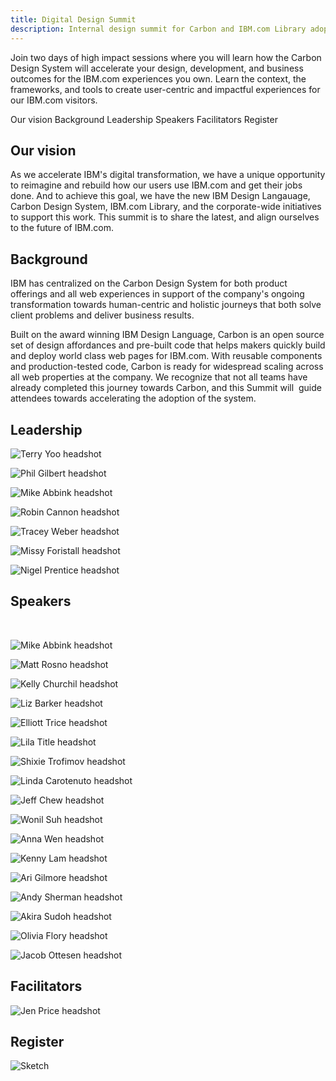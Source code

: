 ```yaml
---
title: Digital Design Summit
description: Internal design summit for Carbon and IBM.com Library adopters
---
```



<PageDescription>

Join two days of high impact sessions where you will learn how the Carbon Design System will accelerate your design, development, and business outcomes for the IBM.com experiences you own. Learn the context, the frameworks, and tools to create user-centric and impactful experiences for our IBM.com visitors.

</PageDescription>

<AnchorLinks>

<AnchorLink>Our vision</AnchorLink>
<AnchorLink>Background</AnchorLink>
<AnchorLink>Leadership</AnchorLink>
<AnchorLink>Speakers</AnchorLink>
<AnchorLink>Facilitators</AnchorLink>
<AnchorLink>Register</AnchorLink>

</AnchorLinks>

## Our vision

As we accelerate IBM's digital transformation, we have a unique opportunity to reimagine and rebuild how our users use IBM.com and get their jobs done. And to achieve this goal, we have the new IBM Design Langauage, Carbon Design System, IBM.com Library, and the corporate-wide initiatives to support this work. This summit is to share the latest, and align ourselves to the future of IBM.com.

## Background

IBM has centralized on the Carbon Design System for both product offerings and all web experiences in support of the company's ongoing transformation towards human-centric and holistic journeys that both solve client problems and deliver business results. 

Built on the award winning IBM Design Language, Carbon is an open source set of design affordances and pre-built code that helps makers quickly build and deploy world class web pages for IBM.com. With reusable components and production-tested code, Carbon is ready for widespread scaling across all web properties at the company. We recognize that not all teams have already completed this journey towards Carbon, and this Summit will  guide attendees towards accelerating the adoption of the system. 


## Leadership

<Title>Brand Strategy & Experience</Title>

<Row>

<Profile name="Terry Yoo" title="Vice President, Brand Strategy and Experience Design">

![Terry Yoo headshot](./images/team/terry-yoo.png)

</Profile>

</Row>

<Title>Design Program Office & Carbon</Title>

<Row>

<Profile name="Phil Gilbert" title="GM, Design IBM Cloud and Cognitive Software">

![Phil Gilbert headshot](./images/team/phil-gilbert.png)

</Profile>

<Profile name="Mike Abbink" title="IBM Distinguished Designer">

![Mike Abbink headshot](./images/team/abbink_mike.png)

</Profile>

<Profile name="Robin Cannon" title="Program Director, Carbon Design System">

![Robin Cannon headshot](./images/team/cannon_robin.png)

</Profile>

</Row>

<Title>Digital Growth & Commerce</Title>

<Row>

<Profile name="Tracey Weber" title="GM, IBM Digital Commerce & SaaS">

![Tracey Weber headshot](./images/team/tracey-weber.png)

</Profile>

<Profile name="Missy Foristall" title="VP, IBM.com Governance + Digital Design - Digital Growth & Commerce">

![Missy Foristall headshot](./images/team/missy-foristall-old.jpg)

</Profile>


<Profile name="Nigel Prentice" title="Design Director, Digital Growth & Commerce; F&O Support Experiences">

![Nigel Prentice headshot](./images/team/nigel-prentice.png)

</Profile>

</Row>

## Speakers

<br/>

<Row>

<Profile name="Mike Abbink" title="IBM Distinguished Designer">

![Mike Abbink headshot](./images/team/abbink_mike.png)

</Profile>

<Profile name="Matt Rosno" title="Offering Manager, Carbon Design System">

![Matt Rosno headshot](./images/team/rosno_matt.png)

</Profile>

<Profile name="Kelly Churchil" title="D&UX Program Director">

![Kelly Churchil headshot](./images/team/kelly-churchil.png)

</Profile>

<Profile name="Liz Barker" title="Service Designer - Experience Excellence">

![Liz Barker headshot](./images/team/liz-barker.jpg)

</Profile>

<Profile name="Elliott Trice" title="PO, IBM.com Reboot">

![Elliott Trice headshot](./images/team/elliott-trice.jpg)

</Profile>

<Profile name="Lila Title" title="Designer, IBM.com Reboot">

![Lila Title headshot](./images/team/lila-title.jpg)

</Profile>

<Profile name="Shixie Trofimov" title="Designer, IBM.com Reboot">

![Shixie Trofimov headshot](./images/team/shixie-trofimov.jpg)

</Profile>

<Profile name="Linda Carotenuto" title="Offering Manager, Digital Design System">

![Linda Carotenuto headshot](./images/team/linda-carotenuto.jpg)

</Profile>

<Profile name="Jeff Chew" title="Experience Technology Architect, Digital Design System">

![Jeff Chew headshot](./images/team/jeff-chew.jpg)

</Profile>

<Profile name="Wonil Suh" title="Design Principal, Digital Growth & Commerce">

![Wonil Suh headshot](./images/team/wonil-suh.jpg)

</Profile>

<Profile name="Anna Wen" title="Developer, Digital Design System">

![Anna Wen headshot](./images/team/anna-wen.png)

</Profile>

<Profile name="Kenny Lam" title="Developer, Digital Design System">

![Kenny Lam headshot](./images/team/kenny-lam.png)

</Profile>

<Profile name="Ari Gilmore" title="Developer, Digital Design System">

![Ari Gilmore headshot](./images/team/ari-gilmore.jpg)

</Profile>

<Profile name="Andy Sherman" title="Developer, Digital Design System">

![Andy Sherman headshot](./images/team/andy-sherman.png)

</Profile>

<Profile name="Akira Sudoh" title="Developer, Digital Design System">

![Akira Sudoh headshot](./images/team/andy-sherman.png)

</Profile>

<Profile name="Olivia Flory" title="Designer, Digital Design System">

![Olivia Flory headshot](./images/team/olivia-flory.jpg)

</Profile>

<Profile name="Jacob Ottesen" title="Designer, Digital Design System">

![Jacob Ottesen headshot](./images/team/jacob-ottesen.png)

</Profile>

</Row>

## Facilitators

<Row>

<Profile name="Jen Price" title="Design Ops Lead, Digital Growth & Commerce">

![Jen Price headshot](./images/team/jen-price.jpg)

</Profile>

</Row>


## Register

<Row className="resource-card-group">
  <Column colMd={4} colLg={4} noGutterSm>
    <ResourceCard
      subTitle="2020 Digital Design Summit Registration"
      href="http://ibm.biz/2020-digital-summit-reg"
    >

![Sketch](./images/register-card-icon.png)
      
</ResourceCard>
  </Column>
</Row>